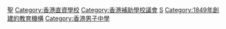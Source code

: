 [[Category:香港聖公會中學|聖]]
[[Category:香港直資學校|Category:香港直資學校]]
[[Category:香港補助學校議會|Category:香港補助學校議會]]
[[Category:中西區中學_(香港)|S]]
[[Category:1849年創建的教育機構|Category:1849年創建的教育機構]]
[[Category:香港男子中學|Category:香港男子中學]]